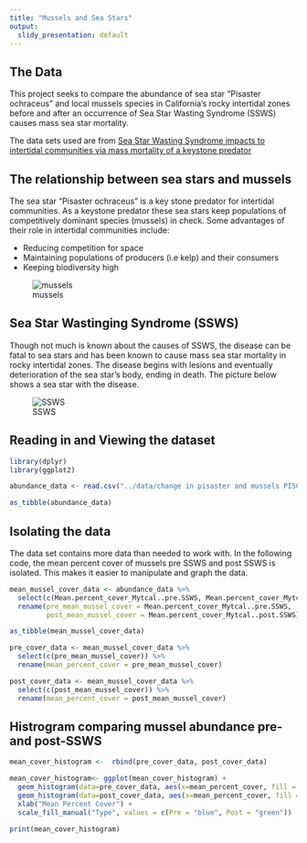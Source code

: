 ```yaml
---
title: "Mussels and Sea Stars"
output:
  slidy_presentation: default
---
```


## The Data

This project seeks to compare the abundance of sea star "Pisaster ochraceus" and local mussels species in California's rocky intertidal zones before and after an occurrence of Sea Star Wasting Syndrome (SSWS) causes mass sea star mortality. 

The data sets used are from [Sea Star Wasting Syndrome impacts to intertidal communities via mass mortality of a keystone predator](https://figshare.com/articles/dataset/Data_for_Sea_Star_Wasting_Syndrome_impacts_to_intertidal_communities_via_mass_mortality_of_a_keystone_predator_/9795584)


## The relationship between sea stars and mussels

The sea star "Pisaster ochraceus" is a key stone predator for intertidal communities. As a keystone predator these sea stars keep populations of competitively dominant species (mussels) in check. Some advantages of their role in intertidal communities include:

- Reducing competition for space
- Maintaining populations of producers (i.e kelp) and their consumers
- Keeping biodiversity high

![mussels](https://inverts.wallawalla.edu/Echinodermata/Class%20Asteroidea/Pisaster%20Predate%20mussels.jpg)


## Sea Star Wastinging Syndrome (SSWS)

Though not much is known about the causes of SSWS, the disease can be fatal to sea stars and has been known to cause mass sea star mortality in rocky intertidal zones. The disease begins with lesions and eventually deterioration of the sea star's body, ending in death. The picture below shows a sea star with the disease. 

![SSWS](https://www.fondriest.com/news/wp-content/uploads/2018/04/Seastar_white_lesions.jpg)



## Reading in and Viewing the dataset
```r
library(dplyr)
library(ggplot2)
```

```r
abundance_data <- read.csv("../data/change in pisaster and mussels PISCO sites.csv")
```


```r
as_tibble(abundance_data)
```



## Isolating the data

The data set contains more data than needed to work with. In the following code, the mean percent cover of mussels pre SSWS and post SSWS is isolated. This makes it easier to manipulate and graph the data. 


```r
mean_mussel_cover_data <- abundance_data %>% 
  select(c(Mean.percent_cover_Mytcal..pre.SSWS, Mean.percent_cover_Mytcal..post.SSWS)) %>%
  rename(pre_mean_mussel_cover = Mean.percent_cover_Mytcal..pre.SSWS, 
         post_mean_mussel_cover = Mean.percent_cover_Mytcal..post.SSWS)

as_tibble(mean_mussel_cover_data)
```

```r
pre_cover_data <- mean_mussel_cover_data %>%
  select(c(pre_mean_mussel_cover)) %>%
  rename(mean_percent_cover = pre_mean_mussel_cover)
```

```r
post_cover_data <- mean_mussel_cover_data %>%
  select(c(post_mean_mussel_cover)) %>%
  rename(mean_percent_cover = post_mean_mussel_cover)
```


## Histrogram comparing mussel abundance pre- and post-SSWS

```r
mean_cover_histogram <-  rbind(pre_cover_data, post_cover_data)

mean_cover_histogram<- ggplot(mean_cover_histogram) + 
  geom_histogram(data=pre_cover_data, aes(x=mean_percent_cover, fill = "Pre"), alpha = 0.5) +
  geom_histogram(data=post_cover_data, aes(x=mean_percent_cover, fill = "Post"), alpha = 0.5) + 
  xlab("Mean Percent Cover") + 
  scale_fill_manual("Type", values = c(Pre = "blue", Post = "green"))

print(mean_cover_histogram)
```

